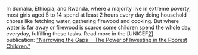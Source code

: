 In Somalia, Ethiopia, and Rwanda, where a majority live in extreme poverty, most girls aged 5 to 14 spend at least 2 hours every day doing household chores like fetching water, gathering firewood and cooking. But where water is far away or firewood is scarce some children spend the whole day, everyday, fulfilling these tasks. Read more in the [UNICEF[2](http://gapm.io/xunicef2)] publication: ["Narrowing the Gaps---The Power of Investing in the Poorest Children."](http://gapm.io/xunicef2)